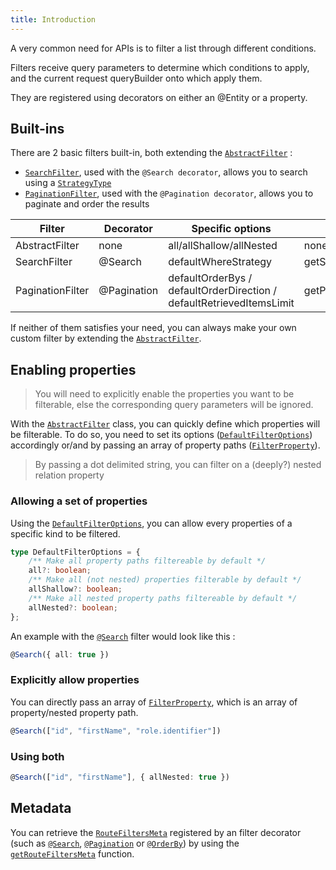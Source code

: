 ```yaml
---
title: Introduction
---
```


A very common need for APIs is to filter a list through different conditions.

Filters receive query parameters to determine which conditions to apply, and the current request queryBuilder onto which
apply them.

They are registered using decorators on either an @Entity or a property.

## Built-ins

There are 2 basic filters built-in, both extending the [`AbstractFilter`](/definitions/classes/abstractfilter) :

-   [`SearchFilter`](/filters/search-filter), used with the `@Search decorator`, allows you to search using a
    [`StrategyType`](/definitions#strategytype)
-   [`PaginationFilter`](/filters/pagination-filter), used with the `@Pagination decorator`, allows you to paginate and
    order the results

| Filter           | Decorator   | Specific options                                                     | Default options getter           |
| ---------------- | ----------- | -------------------------------------------------------------------- | -------------------------------- |
| AbstractFilter   | none        | all/allShallow/allNested                                             | none                             |
| SearchFilter     | @Search     | defaultWhereStrategy                                                 | getSearchFilterDefaultConfig     |
| PaginationFilter | @Pagination | defaultOrderBys / defaultOrderDirection / defaultRetrievedItemsLimit | getPaginationFilterDefaultConfig |

If neither of them satisfies your need, you can always make your own custom filter by extending the
[`AbstractFilter`](/definitions/classes/abstractfilter).

## Enabling properties

> You will need to explicitly enable the properties you want to be filterable, else the corresponding query parameters
> will be ignored.

With the [`AbstractFilter`](/definitions/classes/abstractfilter) class, you can quickly define which properties will be
filterable. To do so, you need to set its options ([`DefaultFilterOptions`](/definitions#defaultfilteroptions))
accordingly or/and by passing an array of property paths ([`FilterProperty`](/definitions#filterproperty)).

> By passing a dot delimited string, you can filter on a (deeply?) nested relation property

### Allowing a set of properties

Using the [`DefaultFilterOptions`](/definitions#defaultfilteroptions), you can allow every properties of a specific kind
to be filtered.

```ts
type DefaultFilterOptions = {
    /** Make all property paths filtereable by default */
    all?: boolean;
    /** Make all (not nested) properties filterable by default */
    allShallow?: boolean;
    /** Make all nested property paths filtereable by default */
    allNested?: boolean;
};
```

An example with the [`@Search`](/definitions#search) filter would look like this :

```ts
@Search({ all: true })
```

### Explicitly allow properties

You can directly pass an array of [`FilterProperty`](/definitions#filterproperty), which is an array of property/nested
property path.

```ts
@Search(["id", "firstName", "role.identifier"])
```

### Using both

```ts
@Search(["id", "firstName"], { allNested: true })
```

## Metadata

You can retrieve the [`RouteFiltersMeta`](/definitions#routefiltersmeta) registered by an filter decorator (such as
[`@Search`](/definitions#search), [`@Pagination`](/definitions#pagination) or [`@OrderBy`](/definitions#orderby)) by
using the [`getRouteFiltersMeta`](/definitions#getroutefiltersmeta) function.
